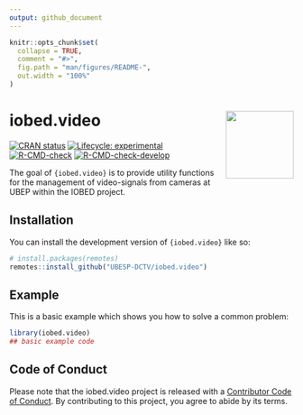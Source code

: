 ```yaml
---
output: github_document
---
```


<!-- README.md is generated from README.Rmd. Please edit that file -->

```r
knitr::opts_chunk$set(
  collapse = TRUE,
  comment = "#>",
  fig.path = "man/figures/README-",
  out.width = "100%"
)
```

# iobed.video <img src="man/figures/logo.png" align="right" height="120" />

<!-- badges: start -->
[![CRAN status](https://www.r-pkg.org/badges/version/iobed.video)](https://CRAN.R-project.org/package=iobed.video)
[![Lifecycle: experimental](https://img.shields.io/badge/lifecycle-experimental-orange.svg)](https://lifecycle.r-lib.org/articles/stages.html#experimental)
[![R-CMD-check](https://github.com/UBESP-DCTV/iobed.video/workflows/R-CMD-check/badge.svg)](https://github.com/UBESP-DCTV/iobed.video/actions)
[![R-CMD-check-develop](https://github.com/UBESP-DCTV/iobed.video/workflows/R-CMD-check-develop/badge.svg)](https://github.com/UBESP-DCTV/iobed.video/actions)
<!-- badges: end -->

The goal of `{iobed.video}` is to provide utility functions for the management of video-signals from cameras at UBEP within the IOBED project.

## Installation

You can install the development version of `{iobed.video}` like so:

``` r
# install.packages(remotes)
remotes::install_github("UBESP-DCTV/iobed.video")
```

## Example

This is a basic example which shows you how to solve a common problem:

```r
library(iobed.video)
## basic example code
```

## Code of Conduct

Please note that the iobed.video project is released with a [Contributor Code of Conduct](https://contributor-covenant.org/version/2/0/CODE_OF_CONDUCT.html). By contributing to this project, you agree to abide by its terms.
